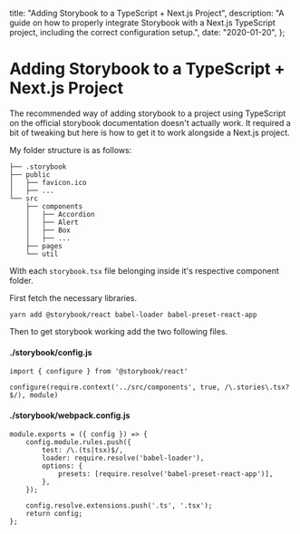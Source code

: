   title: "Adding Storybook to a TypeScript + Next.js Project",
  description:
    "A guide on how to properly integrate Storybook with a Next.js TypeScript project, including the correct configuration setup.",
  date: "2020-01-20",
};

# Adding Storybook to a TypeScript + Next.js Project

The recommended way of adding storybook to a project using TypeScript on the official storybook documentation doesn't actually work. It required a bit of tweaking but here is how to get it to work alongside a Next.js project.

My folder structure is as follows:

```
├── .storybook
├── public
│   ├── favicon.ico
│   ├── ...
└── src
    ├── components
    │   ├── Accordion
    │   ├── Alert
    │   ├── Box
    │   ├── ...
    ├── pages
    └── util
```

With each `storybook.tsx` file belonging inside it's respective component folder.

First fetch the necessary libraries.

`yarn add @storybook/react babel-loader babel-preset-react-app`

Then to get storybook working add the two following files.

#### ./storybook/config.js

```
import { configure } from '@storybook/react'

configure(require.context('../src/components', true, /\.stories\.tsx?$/), module)
```

#### ./storybook/webpack.config.js

```
module.exports = ({ config }) => {
    config.module.rules.push({
        test: /\.(ts|tsx)$/,
        loader: require.resolve('babel-loader'),
        options: {
            presets: [require.resolve('babel-preset-react-app')],
        },
    });

    config.resolve.extensions.push('.ts', '.tsx');
    return config;
};
```
